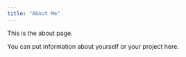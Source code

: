 ```yaml
---
title: "About Me"
---
```


This is the about page.

You can put information about yourself or your project here.